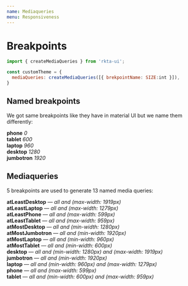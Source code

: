 ```yaml
---
name: Mediaqueries
menu: Responsiveness
---
```



# Breakpoints
```js
import { createMediaQueries } from 'rkta-ui';

const customTheme = {
  mediaQueries: createMediaQueries([{ brekpointName: SIZE:int }]),
}
```

## Named breakpoints
We got same breakpoints like they have in material UI but we name them differently:

**phone** *0*  
**tablet** *600*  
**laptop** *960*  
**desktop** *1280*  
**jumbotron** *1920*  

## Mediaqueries
5 breakpoints are used to generate 13 named media queries:

**atLeastDesktop** — *all and (max-width: 1919px)*  
**atLeastLaptop** — *all and (max-width: 1279px)*  
**atLeastPhone** — *all and (max-width: 599px)*  
**atLeastTablet** — *all and (max-width: 959px)*  
**atMostDesktop** — *all and (min-width: 1280px)*  
**atMostJumbotron** — *all and (min-width: 1920px)*  
**atMostLaptop** — *all and (min-width: 960px)*  
**atMostTablet** — *all and (min-width: 600px)*  
**desktop** — *all and (min-width: 1280px) and (max-width: 1919px)*  
**jumbotron** — *all and (min-width: 1920px)*  
**laptop** — *all and (min-width: 960px) and (max-width: 1279px)*  
**phone** — *all and (max-width: 599px)*  
**tablet** — *all and (min-width: 600px) and (max-width: 959px)*  